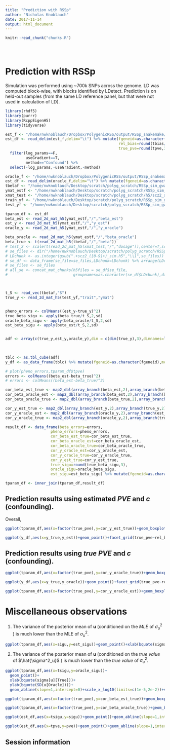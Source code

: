 ```yaml
---
title: "Prediction with RSSp"
author: "Nicholas Knoblauch"
date: 2017-11-14
output: html_document
---
```


<!-- The file analysis/chunks.R contains chunks that define default settings
shared across the workflowr files. -->
```r
knitr::read_chunk("chunks.R")
```

<!-- Update knitr chunk options -->
```r
```

<!-- Insert the date the file was last updated -->
```r
```

<!-- Insert the code version (Git commit SHA1) if Git repository exists and R
 package git2r is installed -->
```r
```

# Prediction with RSSp

Simulation was performed using ~700k SNPs across the genome. LD was computed block-wise, with blocks identified by LDetect.  Prediction is on held-out samples (from the same LD reference panel, but that were not used in calculation of LD).


```r
library(rhdf5)
library(purrr)
library(RcppEigenH5)
library(tidyverse)

est_f <- "/home/nwknoblauch/Dropbox/PolygenicRSS/output/RSSp_snakemake/sim_scz2_gwas_RSSp_res_ALL.txt.gz"
est_df <- read_delim(est_f,delim="\t") %>% mutate(fgeneid=as.character(fgeneid),
                                                  rel_bias=round(tbias/tpve,3),
                                                  true_pve=round(tpve,3)) %>% arrange(as.integer(fgeneid)) %>% 
  filter(log_params==F,
         useGradient==T,
         method=="Confound") %>%
  select(-log_params,-useGradient,-method)

oracle_f <- "/home/nwknoblauch/Dropbox/PolygenicRSS/output/RSSp_snakemake/sim_scz2_gwas_RSSp_oracle_res_ALL.txt.gz"
est_df <- read_delim(oracle_f,delim="\t") %>% mutate(fgeneid=as.character(fgeneid)) %>% select(fgeneid,oracle_lnZ) %>% inner_join(est_df)
tbetaf <- "/home/nwknoblauch/Desktop/scratch/polyg_scratch/RSSp_sim_gwas_beta/scz2_beta.h5"
ymat_estf <- "/home/nwknoblauch/Desktop/scratch/polyg_scratch/RSSp_sim_gwas_all_beta_est/cv_scz2_1.0_0.00031622776601683794_sim_beta.h5"
xmat_test <- "/home/nwknoblauch/Desktop/scratch/polyg_scratch/h5/scz2_seq_test_hapmap_geno.h5"
train_yf <- "/home/nwknoblauch/Desktop/scratch/polyg_scratch/RSSp_sim_gwas_pheno/scz2_trait.h5"
test_yf <- "/home/nwknoblauch/Desktop/scratch/polyg_scratch/RSSp_sim_gwas_pheno/scz2_trait_test.h5"

tparam_df <- est_df
beta_est <- read_2d_mat_h5(ymat_estf,"/","beta_est")
est_y <- read_2d_mat_h5(ymat_estf,"/","y_est")
oracle_y <- read_2d_mat_h5(ymat_estf,"/","y_oracle")

beta_oracle <- read_2d_mat_h5(ymat_estf,"/","beta_oracle")
beta_true <- t(read_2d_mat_h5(tbetaf,"/","beta"))
# test_X <- scale(t(read_2d_mat_h5(xmat_test,"/","dosage")),center=T,scale=F)
# se_files <- dir("/home/nwknoblauch/Desktop/scratch/polyg_scratch/RSSp_genome_gwas_uh_chunk",full.names = T,pattern="scz2")
# LDchunk <- as.integer(gsub(".+scz2_([0-9]+)_sim.h5","\\1",se_files))
# se_df <- data_frame(se_file=se_files,LDchunk=LDchunk) %>% arrange(LDchunk)
# se_files <- se_files
# all_se <- concat_mat_chunks(h5files = se_df$se_file,
#                             groupnames=as.character(se_df$LDchunk),datanames = rep("se",nrow(se_df)))



t_S <- read_vec(tbetaf,"S")
true_y <- read_2d_mat_h5(test_yf,"trait","ymat")


pheno_errors <- colMeans((est_y-true_y)^2)
true_beta_sigu <- apply(beta_true/t_S,2,sd)
oracle_beta_sigu <- apply(beta_oracle/t_S,2,sd)
est_beta_sigu <- apply(beta_est/t_S,2,sd)


adf <- array(c(true_y,est_y,oracle_y),dim = c(dim(true_y),3),dimnames=list(sample=as.character(1:nrow(true_y)),
                                                                           fgeneid=as.character(1:ncol(true_y)),
                                                                           method=as.character(c("true","est","oracle"))))

tblc <- as.tbl_cube(adf)
y_df <- as_data_frame(tblc) %>% mutate(fgeneid=as.character(fgeneid),method=paste0("y_",method)) %>% spread(key = method,value = adf) %>% inner_join(tparam_df)

# plot(pheno_errors,tparam_df$tpve)
errors <- colMeans((beta_est-beta_true)^2)
# errors <- colMeans((beta_est-beta_true)^2)

cor_beta_est_true <- map2_dbl(array_branch(beta_est,2),array_branch(beta_true,2),cor)
cor_beta_oracle_est <- map2_dbl(array_branch(beta_est,2),array_branch(beta_oracle,2),cor)
cor_beta_oracle_true <- map2_dbl(array_branch(beta_true,2),array_branch(beta_oracle,2),cor)

cor_y_est_true <- map2_dbl(array_branch(est_y,2),array_branch(true_y,2),cor)
cor_y_oracle_est <- map2_dbl(array_branch(oracle_y,2),array_branch(est_y,2),cor)
cor_y_oracle_true <- map2_dbl(array_branch(oracle_y,2),array_branch(true_y,2),cor)

result_df <- data_frame(beta_errors=errors,
                    pheno_errors=pheno_errors,
                    cor_beta_est_true=cor_beta_est_true,
                    cor_beta_oracle_est=cor_beta_oracle_est,
                    cor_beta_oracle_true=cor_beta_oracle_true,
                    cor_y_oracle_est=cor_y_oracle_est,
                    cor_y_oracle_true=cor_y_oracle_true,
                    cor_y_est_true=cor_y_est_true,
                    true_sigu=round(true_beta_sigu,3),
                    oracle_sigu=oracle_beta_sigu,
                    est_sigu=est_beta_sigu) %>% mutate(fgeneid=as.character(1:n()))

tparam_df <- inner_join(tparam_df,result_df)

```
## Prediction results using estimated $PVE$ and $c$ (confounding).

Overall, 

```r
ggplot(tparam_df,aes(x=factor(true_pve),y=cor_y_est_true))+geom_boxplot()+facet_grid(.~rel_bias,labeller = partial(label_both,sep=":\n"))+xlab(bquote(PVE))+ylab(bquote(rho(y[true]~','~tilde(x)~bar(beta)[post])))+ggtitle(bquote(Correlation~between~tilde(x)~bar(beta)[posterior]~and~y[true]))
```


```r
ggplot(y_df,aes(x=y_true,y_est))+geom_point()+facet_grid(true_pve~rel_bias,labeller=partial(label_both,sep=":\n"))+geom_smooth(method="lm")+xlab(bquote(y[true]))+ylab(bquote(y[posterior]))+ggtitle(bquote(Correlation~between~tilde(x)~beta[posterior]~and~y[true]))
```

## Prediction results using *true* $PVE$ and $c$ (confounding).


```r
ggplot(tparam_df,aes(x=factor(true_pve),y=cor_y_oracle_true))+geom_boxplot()+facet_grid(.~rel_bias,labeller = partial(label_both,sep=":\n"))+xlab(bquote(PVE))+ylab(bquote(rho(y[true]~','~y[oracle])))+ggtitle(bquote(Correlation~between~tilde(x)~bar(beta)[oracle]~and~y[true]))
```
```r
ggplot(y_df,aes(x=y_true,y_oracle))+geom_point()+facet_grid(true_pve~rel_bias,labeller=partial(label_both,sep=":\n"))+geom_smooth(method="lm")+xlab(bquote(y[true]))+ylab(bquote(y[oracle]))
```


```r
ggplot(tparam_df,aes(x=factor(true_pve),y=cor_y_oracle_est))+geom_boxplot()+facet_grid(.~rel_bias,labeller = partial(label_both,sep=":\n"))+xlab(bquote(PVE))+ylab(bquote(rho(y[oracle]~','~y[posterior])))+ggtitle(bquote(Correlation~between~tilde(x)~bar(beta)[oracle]~and~tilde(x)~bar(beta)[posterior]))
```


# Miscellaneous observations


1. The variance of the posterior mean of $\textbf{u}$ (conditioned on the *MLE* of $\sigma^2_u$ ) is much lower than the MLE of $\sigma_u^2$.  

```r
ggplot(tparam_df,aes(x=sigu,y=est_sigu))+geom_point()+xlab(bquote(sigma[u][MLE]))+ylab(bquote(SD(bar(u)[posterior])))+geom_abline(slope=1,intercept=0)+ggtitle("E[Var(u)]!=Var(E[u])","But they're highly correlated")+scale_x_log10()+scale_y_log10()

```


2. The variance of the posterior mean of $\textbf{u}$ (conditioned on the *true value* of $\hat{\sigma^2_u}$ ) is much lower than the *true value* of $\sigma_u^2$.  


```r
ggplot(tparam_df,aes(x=tsigu,y=oracle_sigu))+
  geom_point()+
  xlab(bquote(sigma[u][True]))+
  ylab(bquote(SD(u[Oracle])))+
  geom_abline(slope=1,intercept=0)+scale_x_log10(limits=c(1e-5,2e-2))+scale_y_log10(limits=c(1e-5,1e-2))
```


```r
ggplot(tparam_df,aes(x=factor(true_pve),y=cor_beta_est_true))+geom_boxplot()+facet_grid(.~rel_bias,labeller = partial(label_both,sep=":\n"))+xlab(bquote(PVE))+ylab(bquote(rho(bar(beta)[posterior]~','~beta[true])))+ggtitle(bquote(Correlation~between~bar(beta)[posterior]~and~beta[true]))
```



```r
ggplot(tparam_df,aes(x=factor(true_pve),y=cor_beta_oracle_true))+geom_boxplot()+facet_grid(.~rel_bias,labeller = partial(label_both,sep=":\n"))+xlab(bquote(PVE))+ylab(bquote(rho(bar(beta)[oracle]~','~beta[true])))+ggtitle(bquote(Correlation~between~bar(beta)[oracle]~and~beta[true]))
```

```r
ggplot(est_df,aes(x=tsigu,y=sigu))+geom_point()+geom_abline(slope=1,intercept=0)+xlab(bquote(sigma[u]))+ylab(bquote(hat(sigma)[u]))+facet_wrap(~rel_bias,labeller = partial(label_both,sep=":\n"))+xlim(0,0.026)+ylim(0,0.026)
```



```r
ggplot(est_df,aes(x=tpve,y=pve))+geom_point()+geom_abline(slope=1,intercept=0)+xlab(bquote(PVE))+ylab(bquote(hat(PVE)))+facet_wrap(~rel_bias,labeller = partial(label_both,sep=":\n"))+xlim(0,1)+ylim(0,1)
```


## Session information

<!-- Insert the session information into the document -->
```r
```
